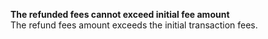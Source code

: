   
<Card title="005404" href="/development-resources/errors/codes/005404">  

 **The refunded fees cannot exceed initial fee amount**  
 The refund fees amount exceeds the initial transaction fees.  

</Card>